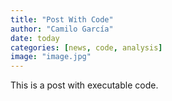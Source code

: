 ```yaml
---
title: "Post With Code"
author: "Camilo García"
date: today
categories: [news, code, analysis]
image: "image.jpg"
---
```


This is a post with executable code.

